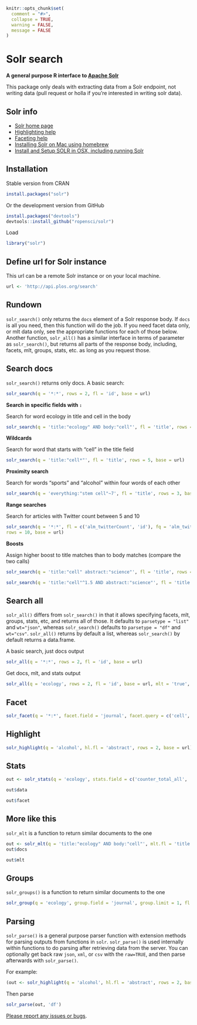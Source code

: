 <!--
%\VignetteEngine{knitr::knitr}
%\VignetteIndexEntry{Solr search}
%\VignetteEncoding{UTF-8}
-->

```r
knitr::opts_chunk$set(
  comment = "#>",
  collapse = TRUE,
  warning = FALSE,
  message = FALSE
)
```

Solr search
===========

**A general purpose R interface to [Apache Solr](http://lucene.apache.org/solr/)**

This package only deals with extracting data from a Solr endpoint, not writing data (pull request or holla if you're interested in writing solr data).

## Solr info

+ [Solr home page](http://lucene.apache.org/solr/)
+ [Highlighting help](http://wiki.apache.org/solr/HighlightingParameters)
+ [Faceting help](http://wiki.apache.org/solr/SimpleFacetParameters)
+ [Installing Solr on Mac using homebrew](http://ramlev.dk/blog/2012/06/02/install-apache-solr-on-your-mac/)
+ [Install and Setup SOLR in OSX, including running Solr](http://risnandar.wordpress.com/2013/09/08/how-to-install-and-setup-apache-lucene-solr-in-osx/)

## Installation

Stable version from CRAN

```r
install.packages("solr")
```

Or the development version from GitHub

```r
install.packages("devtools")
devtools::install_github("ropensci/solr")
```

Load

```r
library("solr")
```

## Define url for Solr instance

This url can be a remote Solr instance or on your local machine.

```r
url <- 'http://api.plos.org/search'
```

## Rundown

`solr_search()` only returns the `docs` element of a Solr response body. If `docs` is 
all you need, then this function will do the job. If you need facet data only, or mlt 
data only, see the appropriate functions for each of those below. Another function, 
`solr_all()` has a similar interface in terms of parameter as `solr_search()`, but 
returns all parts of the response body, including, facets, mlt, groups, stats, etc.
as long as you request those. 

## Search docs

`solr_search()` returns only docs. A basic search:

```r
solr_search(q = '*:*', rows = 2, fl = 'id', base = url)
```

__Search in specific fields with `:`__ 

Search for word ecology in title and cell in the body

```r
solr_search(q = 'title:"ecology" AND body:"cell"', fl = 'title', rows = 5, base = url)
```

__Wildcards__ 

Search for word that starts with "cell" in the title field

```r
solr_search(q = 'title:"cell*"', fl = 'title', rows = 5, base = url)
```

__Proximity search__

Search for words "sports" and "alcohol" within four words of each other

```r
solr_search(q = 'everything:"stem cell"~7', fl = 'title', rows = 3, base = url)
```

__Range searches__

Search for articles with Twitter count between 5 and 10

```r
solr_search(q = '*:*', fl = c('alm_twitterCount', 'id'), fq = 'alm_twitterCount:[5 TO 50]', 
rows = 10, base = url)
```

__Boosts__

Assign higher boost to title matches than to body matches (compare the two calls)

```r
solr_search(q = 'title:"cell" abstract:"science"', fl = 'title', rows = 3, base = url)
```

```r
solr_search(q = 'title:"cell"^1.5 AND abstract:"science"', fl = 'title', rows = 3, base = url)
```

## Search all

`solr_all()` differs from `solr_search()` in that it allows specifying facets, mlt, groups, 
stats, etc, and returns all of those. It defaults to `parsetype = "list"` and `wt="json"`, 
whereas `solr_search()` defaults to `parsetype = "df"` and `wt="csv"`. `solr_all()` returns 
by default a list, whereas `solr_search()` by default returns a data.frame.

A basic search, just docs output

```r
solr_all(q = '*:*', rows = 2, fl = 'id', base = url)
```

Get docs, mlt, and stats output

```r
solr_all(q = 'ecology', rows = 2, fl = 'id', base = url, mlt = 'true', mlt.count = 2, mlt.fl = 'abstract', stats = 'true', stats.field = 'counter_total_all')
```


## Facet

```r
solr_facet(q = '*:*', facet.field = 'journal', facet.query = c('cell', 'bird'), base = url)
```

## Highlight

```r
solr_highlight(q = 'alcohol', hl.fl = 'abstract', rows = 2, base = url)
```

## Stats

```r
out <- solr_stats(q = 'ecology', stats.field = c('counter_total_all', 'alm_twitterCount'), stats.facet = c('journal', 'volume'), base = url)
```

```r
out$data
```

```r
out$facet
```

## More like this

`solr_mlt` is a function to return similar documents to the one

```r
out <- solr_mlt(q = 'title:"ecology" AND body:"cell"', mlt.fl = 'title', mlt.mindf = 1, mlt.mintf = 1, fl = 'counter_total_all', rows = 5, base = url)
out$docs
```

```r
out$mlt
```

## Groups

`solr_groups()` is a function to return similar documents to the one

```r
solr_group(q = 'ecology', group.field = 'journal', group.limit = 1, fl = c('id', 'alm_twitterCount'), base = url)
```

## Parsing

`solr_parse()` is a general purpose parser function with extension methods for parsing outputs from functions in `solr`. `solr_parse()` is used internally within functions to do parsing after retrieving data from the server. You can optionally get back raw `json`, `xml`, or `csv` with the `raw=TRUE`, and then parse afterwards with `solr_parse()`.

For example:

```r
(out <- solr_highlight(q = 'alcohol', hl.fl = 'abstract', rows = 2, base = url, raw = TRUE))
```

Then parse

```r
solr_parse(out, 'df')
```

[Please report any issues or bugs](https://github.com/ropensci/solr/issues).
